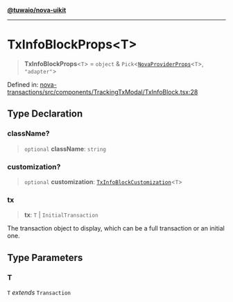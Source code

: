 [**@tuwaio/nova-uikit**](../../../README.md)

***

# TxInfoBlockProps\<T\>

> **TxInfoBlockProps**\<`T`\> = `object` & `Pick`\<[`NovaProviderProps`](../providers/type-aliases/NovaProviderProps.md)\<`T`\>, `"adapter"`\>

Defined in: [nova-transactions/src/components/TrackingTxModal/TxInfoBlock.tsx:28](https://github.com/TuwaIO/nova-uikit/blob/010ceeb0e63666a83a5c46be8c5bf904027ed4b4/packages/nova-transactions/src/components/TrackingTxModal/TxInfoBlock.tsx#L28)

## Type Declaration

### className?

> `optional` **className**: `string`

### customization?

> `optional` **customization**: [`TxInfoBlockCustomization`](TxInfoBlockCustomization.md)\<`T`\>

### tx

> **tx**: `T` \| `InitialTransaction`

The transaction object to display, which can be a full transaction or an initial one.

## Type Parameters

### T

`T` *extends* `Transaction`

